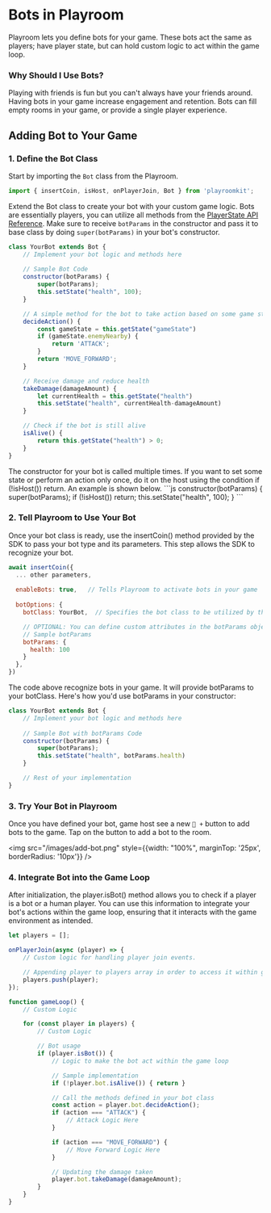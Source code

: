 
# Bots in Playroom

Playroom lets you define bots for your game. These bots act the same as players; have player state, but can hold custom logic to act within the game loop.

### Why Should I Use Bots?

Playing with friends is fun but you can't always have your friends around. Having bots in your game increase engagement and retention. Bots can fill empty rooms in your game, or provide a single player experience.

## Adding Bot to Your Game

### 1. Define the Bot Class
Start by importing the `Bot` class from the Playroom.

```js
import { insertCoin, isHost, onPlayerJoin, Bot } from 'playroomkit';
```

Extend the Bot class to create your bot with your custom game logic. Bots are essentially players, you can utilize all methods from the [PlayerState API Reference](/apidocs#playerstate). Make sure to receive `botParams` in the constructor and pass it to base class by doing `super(botParams)` in your bot's constructor.

```js
class YourBot extends Bot {
    // Implement your bot logic and methods here
    
    // Sample Bot Code
    constructor(botParams) {
        super(botParams);
        this.setState("health", 100);
    }

    // A simple method for the bot to take action based on some game state
    decideAction() {
        const gameState = this.getState("gameState")
        if (gameState.enemyNearby) {
            return 'ATTACK';
        }
        return 'MOVE_FORWARD';
    }

    // Receive damage and reduce health
    takeDamage(damageAmount) {
        let currentHealth = this.getState("health")
        this.setState("health", currentHealth-damageAmount)
    }

    // Check if the bot is still alive
    isAlive() {
        return this.getState("health") > 0;
    }
}
```
<Callout>
 The constructor for your bot is called multiple times. If you want to set some state or perform an action only once, do it on the host using the condition if (!isHost()) return. An example is shown below.
</Callout>
```js
    constructor(botParams) {
        super(botParams);
        if (!isHost()) return;
        this.setState("health", 100);
    }
```

### 2. Tell Playroom to Use Your Bot

Once your bot class is ready, use the insertCoin() method 
provided by the SDK to pass your bot type and its parameters. 
This step allows the SDK to recognize your bot.

```js
await insertCoin({
  ... other parameters,
  
  enableBots: true,   // Tells Playroom to activate bots in your game
  
  botOptions: {
    botClass: YourBot,  // Specifies the bot class to be utilized by the SDK

    // OPTIONAL: You can define custom attributes in the botParams object if you need them during bot initialization.
    // Sample botParams
    botParams: {
      health: 100
    }                 
  },
})
```

The code above recognize bots in your game. It will provide botParams to your botClass. Here's how you'd use botParams in your constructor:

```js
class YourBot extends Bot {
    // Implement your bot logic and methods here
    
    // Sample Bot with botParams Code
    constructor(botParams) {
        super(botParams);
        this.setState("health", botParams.health)
    }

    // Rest of your implementation
}
```

### 3. Try Your Bot in Playroom

Once you have defined your bot, game host see a new `🤖 +` button to add bots to the game. Tap on the button to add a bot to the room. 

<img src="/images/add-bot.png" style={{width: "100%", marginTop: '25px', borderRadius: '10px'}} />


### 4. Integrate Bot into the Game Loop

After initialization, the player.isBot() method allows you to check 
if a player is a bot or a human player. You can use this information to 
integrate your bot's actions within the game loop, ensuring that it interacts 
with the game environment as intended.

```js
let players = [];

onPlayerJoin(async (player) => {
    // Custom logic for handling player join events.

    // Appending player to players array in order to access it within gameloop
    players.push(player);
});

function gameLoop() {
    // Custom Logic

    for (const player in players) {
        // Custom Logic

        // Bot usage
        if (player.isBot()) {
            // Logic to make the bot act within the game loop

            // Sample implementation
            if (!player.bot.isAlive()) { return }

            // Call the methods defined in your bot class
            const action = player.bot.decideAction();
            if (action === "ATTACK") {
                // Attack Logic Here
            }

            if (action === "MOVE_FORWARD") {
                // Move Forward Logic Here
            }

            // Updating the damage taken
            player.bot.takeDamage(damageAmount);
        }
    }
}
```
